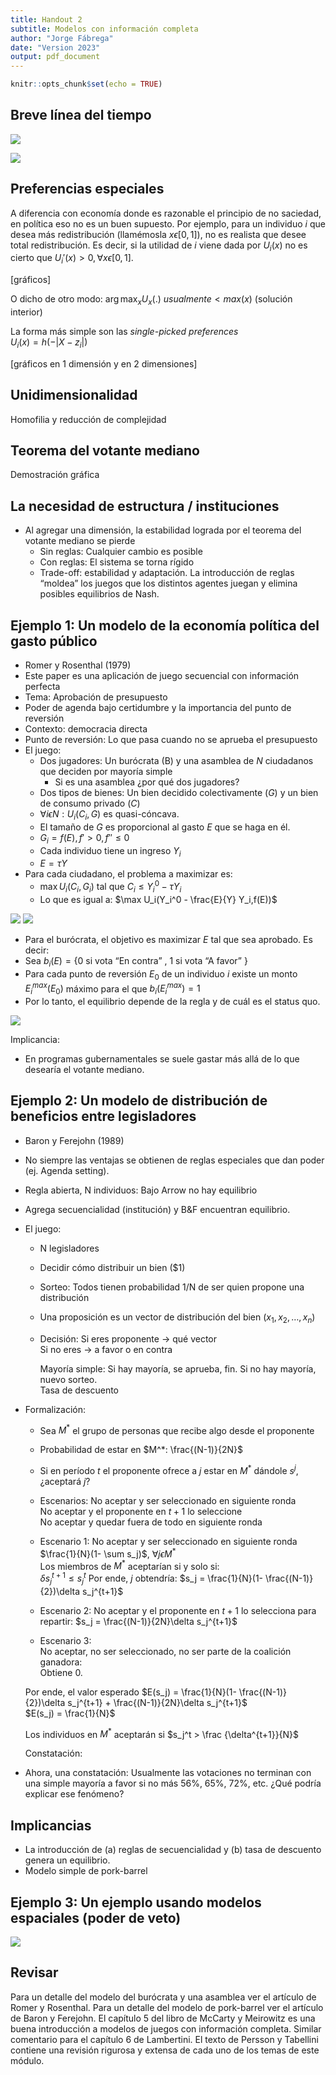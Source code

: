 ```yaml
---
title: Handout 2
subtitle: Modelos con información completa
author: "Jorge Fábrega"
date: "Version 2023"
output: pdf_document
---
```


```r
knitr::opts_chunk$set(echo = TRUE)
```

## Breve línea del tiempo   

 ![](D:/CURSOS/EconPolFormal/econpol/arrow1.jpg)  
 
 ![](D:/CURSOS/EconPolFormal/econpol/arrow2.jpg)
 
## Preferencias especiales  

A diferencia con economía donde es razonable el principio de no saciedad, en política eso no es un buen supuesto. Por ejemplo, para un individuo $i$ que desea más redistribución (llamémosla $x \epsilon [0,1]$), no es realista que desee total redistribución. Es decir, si la utilidad de $i$ viene dada por $U_i(x)$ no es cierto que $U_i'(x)>0, \forall x \epsilon [0,1]$.

[gráficos]

O dicho de otro modo: $\arg \max_{x} {U_x(.)\ usualmente < max(x)}$  (solución interior)

La forma más simple son las *single-picked preferences*  
  $U_i(x) = h(-|X-z_i|)$
  
[gráficos en 1 dimensión y en 2 dimensiones]


## Unidimensionalidad

Homofilia y reducción de complejidad  

## Teorema del votante mediano  

Demostración gráfica

## La necesidad de estructura / instituciones  

* Al agregar una dimensión, la estabilidad lograda por el teorema del votante mediano se pierde  
  - Sin reglas: Cualquier cambio es posible  
  - Con reglas: El sistema se torna rígido  
  - Trade-off: estabilidad y adaptación. La introducción de reglas “moldea” los juegos que los distintos agentes juegan y elimina posibles equilibrios de Nash.



## Ejemplo 1: Un modelo de la economía política del gasto público  
* Romer y Rosenthal (1979)  
* Este paper es una aplicación de juego secuencial con información perfecta
* Tema: Aprobación de presupuesto
* Poder de agenda bajo certidumbre y la importancia del punto de reversión
* Contexto: democracia directa
* Punto de reversión: Lo que pasa cuando no se aprueba el presupuesto
* El juego: 
  + Dos jugadores: Un burócrata (B) y una asamblea de $N$ ciudadanos que deciden por mayoría simple   
    + Si es una asamblea ¿por qué dos jugadores?
  + Dos tipos de bienes: Un bien decidido colectivamente ($G$) y un bien de consumo privado ($C$)  
  + $\forall i \epsilon N: U_i(C_i,G)$ es quasi-cóncava. 
  + El tamaño de $G$ es proporcional al gasto $E$ que se haga en él. 
  + $G_i = f(E), f'>0, f''\le 0$
  + Cada individuo tiene un ingreso $Y_i$
  + $E = \tau Y$
+ Para cada ciudadano, el problema a maximizar es:
  + $\max U_i(C_i,G_i)$ tal que   $C_i \le Y_i^0 - \tau Y_i$
  + Lo que es igual a: $\max U_i(Y_i^0 - \frac{E}{Y} Y_i,f(E))$

 ![](D:/CURSOS/EconPolFormal/econpol/romer_rosenthal.jpg)
 ![](D:/CURSOS/EconPolFormal/econpol/romer_rosenthal2.jpg)
 
 + Para el burócrata, el objetivo es maximizar $E$ tal que sea aprobado. Es decir:
  + Sea $b_i(E) = \{0$ si vota "En contra" , $1$ si vota "A favor" $\}$
  + Para cada punto de reversión $E_0$ de un individuo $i$ existe un monto $E_i^{max}(E_0)$ máximo para el que $b_i(E_i^{max})=1$  
  + Por lo tanto, el equilibrio depende de la regla y de cuál es el status quo.  
  
![](D:/CURSOS/EconPolFormal/econpol/romer_rosenthal3.png)

Implicancia:

* En programas gubernamentales se suele gastar más allá de lo que desearía el votante mediano.  


## Ejemplo 2: Un modelo de distribución de beneficios entre legisladores  
* Baron y Ferejohn (1989)  
* No siempre las ventajas se obtienen de reglas especiales que dan poder (ej. Agenda setting).  
* Regla abierta, N individuos: Bajo Arrow no hay equilibrio  
* Agrega secuencialidad (institución) y B&F encuentran equilibrio.  
* El juego:
  + N legisladores
  + Decidir cómo distribuir un bien ($1)
  + Sorteo: Todos tienen probabilidad 1/N de ser quien propone una distribución
  + Una proposición es un vector de distribución del bien ($x_1,x_2,…,x_n$)
  + Decisión: 
    Si eres proponente -> qué vector  
    Si no eres -> a favor o en contra  
    
    Mayoría simple:
      Si hay mayoría, se aprueba, fin.
      Si no hay mayoría, nuevo sorteo.    
    Tasa de descuento
* Formalización:
  + Sea $M^*$ el grupo de personas que recibe algo desde el proponente  
  + Probabilidad de estar en $M^*: \frac{(N-1)}{2N}$
  + Si en período $t$ el proponente ofrece a $j$ estar en $M^*$ dándole $s^j$, ¿aceptará $j$?
  + Escenarios:
      No aceptar y ser seleccionado en siguiente ronda  
      No aceptar y el proponente en $t+1$ lo seleccione  
      No aceptar y quedar fuera de todo en siguiente ronda  
  + Escenario 1:
      No aceptar y ser seleccionado en siguiente ronda  
      $\frac{1}{N}(1- \sum s_j)$, $\forall j \epsilon M^*$  
      Los miembros de $M^*$ aceptarían si y solo si:  
      $\delta s_j^{t+1} \le s_j^t$
      Por ende, $j$ obtendría: $s_j = \frac{1}{N}(1- \frac{(N-1)}{2})\delta s_j^{t+1}$  
      
  + Escenario 2: 
      No aceptar y el proponente en $t+1$ lo selecciona para repartir:
      $s_j = \frac{(N-1)}{2N}\delta s_j^{t+1}$  
      
  + Escenario 3:  
      No aceptar, no ser seleccionado, no ser parte de la coalición ganadora:  
      Obtiene $0$.
  
  Por ende, el valor esperado $E(s_j) = \frac{1}{N}(1- \frac{(N-1)}{2})\delta s_j^{t+1} + \frac{(N-1)}{2N}\delta s_j^{t+1}$  
  $E(s_j) =   \frac{1}{N}$  
  
  Los individuos en $M^*$ aceptarán si  $s_j^t > \frac {\delta^{t+1}}{N}$  
  
  Constatación:

* Ahora, una constatación: Usualmente las votaciones no terminan con una simple mayoría a favor si no más 56%, 65%, 72%, etc. ¿Qué podría explicar ese fenómeno?  
  
## Implicancias  
  * La introducción de (a) reglas de secuencialidad y (b) tasa de descuento genera un equilibrio.  
  * Modelo simple de pork-barrel  

## Ejemplo 3: Un ejemplo usando modelos espaciales (poder de veto)  

![](D:/CURSOS/EconPolFormal/econpol/poderVeto1.jpg)

## Revisar  

Para un detalle del modelo del burócrata y una asamblea ver el artículo de Romer y Rosenthal. Para un detalle del modelo de pork-barrel ver el artículo de Baron y Ferejohn. El capítulo 5 del libro de McCarty y Meirowitz es una buena introducción a modelos de juegos con información completa. Similar comentario para el capítulo 6 de Lambertini. El texto de Persson y Tabellini contiene una revisión rigurosa y extensa de cada uno de los temas de este módulo. 

